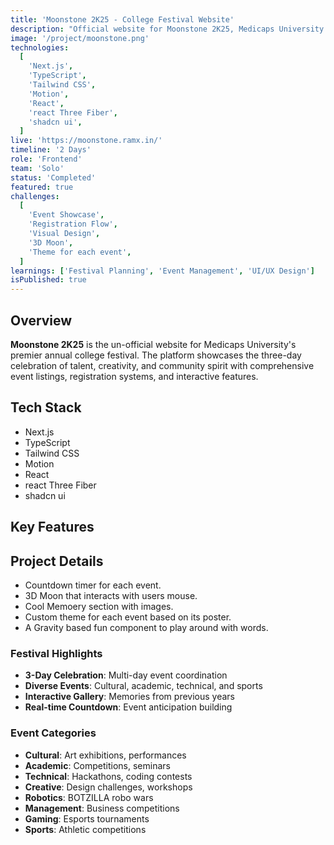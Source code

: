 ```yaml
---
title: 'Moonstone 2K25 - College Festival Website'
description: "Official website for Moonstone 2K25, Medicaps University's premier annual college festival with event management and registration"
image: '/project/moonstone.png'
technologies:
  [
    'Next.js',
    'TypeScript',
    'Tailwind CSS',
    'Motion',
    'React',
    'react Three Fiber',
    'shadcn ui',
  ]
live: 'https://moonstone.ramx.in/'
timeline: '2 Days'
role: 'Frontend'
team: 'Solo'
status: 'Completed'
featured: true
challenges:
  [
    'Event Showcase',
    'Registration Flow',
    'Visual Design',
    '3D Moon',
    'Theme for each event',
  ]
learnings: ['Festival Planning', 'Event Management', 'UI/UX Design']
isPublished: true
---
```


## Overview

**Moonstone 2K25** is the un-official website for Medicaps University's premier annual college festival. The platform showcases the three-day celebration of talent, creativity, and community spirit with comprehensive event listings, registration systems, and interactive features.

## Tech Stack

- Next.js
- TypeScript
- Tailwind CSS
- Motion
- React
- react Three Fiber
- shadcn ui

## Key Features

## Project Details

- Countdown timer for each event.
- 3D Moon that interacts with users mouse.
- Cool Memoery section with images.
- Custom theme for each event based on its poster.
- A Gravity based fun component to play around with words.

### **Festival Highlights**

- **3-Day Celebration**: Multi-day event coordination
- **Diverse Events**: Cultural, academic, technical, and sports
- **Interactive Gallery**: Memories from previous years
- **Real-time Countdown**: Event anticipation building

### **Event Categories**

- **Cultural**: Art exhibitions, performances
- **Academic**: Competitions, seminars
- **Technical**: Hackathons, coding contests
- **Creative**: Design challenges, workshops
- **Robotics**: BOTZILLA robo wars
- **Management**: Business competitions
- **Gaming**: Esports tournaments
- **Sports**: Athletic competitions
